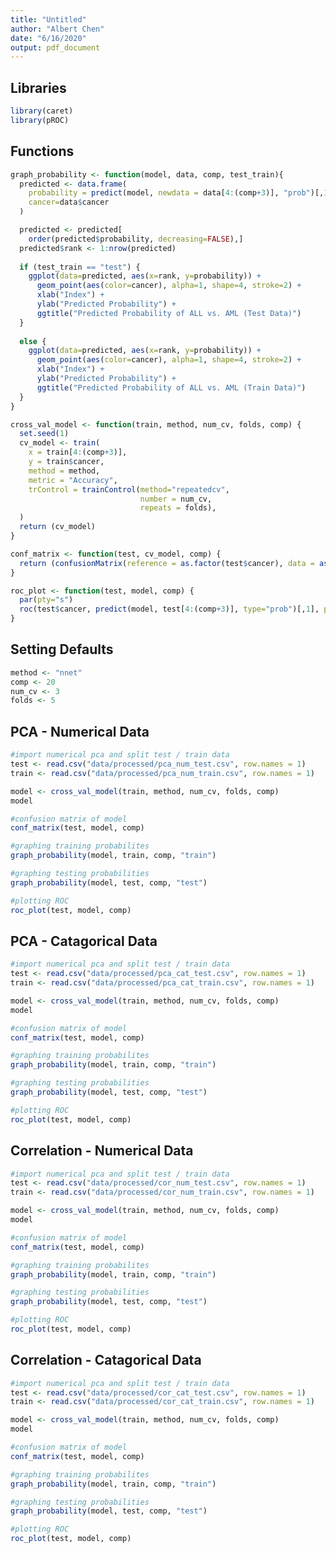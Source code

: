 ```yaml
---
title: "Untitled"
author: "Albert Chen"
date: "6/16/2020"
output: pdf_document
---
```


## Libraries

```r
library(caret)
library(pROC)
```

## Functions

```r
graph_probability <- function(model, data, comp, test_train){
  predicted <- data.frame(
    probability = predict(model, newdata = data[4:(comp+3)], "prob")[,1],
    cancer=data$cancer
  )

  predicted <- predicted[
    order(predicted$probability, decreasing=FALSE),]
  predicted$rank <- 1:nrow(predicted)
  
  if (test_train == "test") {
    ggplot(data=predicted, aes(x=rank, y=probability)) +
      geom_point(aes(color=cancer), alpha=1, shape=4, stroke=2) +
      xlab("Index") +
      ylab("Predicted Probability") +
      ggtitle("Predicted Probability of ALL vs. AML (Test Data)")
  }
  
  else {
    ggplot(data=predicted, aes(x=rank, y=probability)) +
      geom_point(aes(color=cancer), alpha=1, shape=4, stroke=2) +
      xlab("Index") +
      ylab("Predicted Probability") +
      ggtitle("Predicted Probability of ALL vs. AML (Train Data)")
  }
}

cross_val_model <- function(train, method, num_cv, folds, comp) {
  set.seed(1)
  cv_model <- train(
    x = train[4:(comp+3)],
    y = train$cancer,
    method = method,
    metric = "Accuracy",
    trControl = trainControl(method="repeatedcv",
                             number = num_cv,
                             repeats = folds),
  )
  return (cv_model)
}

conf_matrix <- function(test, cv_model, comp) {
  return (confusionMatrix(reference = as.factor(test$cancer), data = as.factor(predict(cv_model, test[4:(comp+3)]))))
}

roc_plot <- function(test, model, comp) {
  par(pty="s")
  roc(test$cancer, predict(model, test[4:(comp+3)], type="prob")[,1], plot=TRUE, legacy.axes=TRUE)
} 
```

## Setting Defaults
```r
method <- "nnet"
comp <- 20
num_cv <- 3
folds <- 5
```


## PCA - Numerical Data

```r
#import numerical pca and split test / train data
test <- read.csv("data/processed/pca_num_test.csv", row.names = 1)
train <- read.csv("data/processed/pca_num_train.csv", row.names = 1)

model <- cross_val_model(train, method, num_cv, folds, comp)
model
```


```r
#confusion matrix of model
conf_matrix(test, model, comp)
```

```r
#graphing training probabilites
graph_probability(model, train, comp, "train")

#graphing testing probabilities
graph_probability(model, test, comp, "test")
```

```r
#plotting ROC
roc_plot(test, model, comp)
```

## PCA - Catagorical Data

```r
#import numerical pca and split test / train data
test <- read.csv("data/processed/pca_cat_test.csv", row.names = 1)
train <- read.csv("data/processed/pca_cat_train.csv", row.names = 1)

model <- cross_val_model(train, method, num_cv, folds, comp)
model
```


```r
#confusion matrix of model
conf_matrix(test, model, comp)
```

```r
#graphing training probabilites
graph_probability(model, train, comp, "train")

#graphing testing probabilities
graph_probability(model, test, comp, "test")
```

```r
#plotting ROC
roc_plot(test, model, comp)
```

## Correlation - Numerical Data

```r
#import numerical pca and split test / train data
test <- read.csv("data/processed/cor_num_test.csv", row.names = 1)
train <- read.csv("data/processed/cor_num_train.csv", row.names = 1)

model <- cross_val_model(train, method, num_cv, folds, comp)
model
```


```r
#confusion matrix of model
conf_matrix(test, model, comp)
```

```r
#graphing training probabilites
graph_probability(model, train, comp, "train")

#graphing testing probabilities
graph_probability(model, test, comp, "test")
```

```r
#plotting ROC
roc_plot(test, model, comp)
```

## Correlation - Catagorical Data

```r
#import numerical pca and split test / train data
test <- read.csv("data/processed/cor_cat_test.csv", row.names = 1)
train <- read.csv("data/processed/cor_cat_train.csv", row.names = 1)

model <- cross_val_model(train, method, num_cv, folds, comp)
model
```


```r
#confusion matrix of model
conf_matrix(test, model, comp)
```

```r
#graphing training probabilites
graph_probability(model, train, comp, "train")

#graphing testing probabilities
graph_probability(model, test, comp, "test")
```

```r
#plotting ROC
roc_plot(test, model, comp)
```

